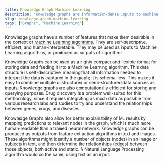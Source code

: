 ```yaml
---
title: Knowledge Graph Machine Learning
description: "Knowledge graphs are information-dense inputs to machine learning algorithms, and can capture more human-readable outputs of algorithms."
slug: knowledge-graph-machine-learning
tags: ["Graphs", "Machine Learning"]
---
```


Knowledge graphs have a number of features that make them desirable in the context of [Machine Learning algorithms](/glossary/machine-learning). They are self-descriptive, efficient, and human-interpretable.
They may be used as inputs to Machine Learning algorithms, or produced as outputs of algorithms.

Knowledge Graphs can be used as a highly compact and flexible format for storing data and feeding it into a Machine Learning algorithm. This data structure is self-descriptive, meaning that all information needed to interpret the data is captured in the graph; it is schema-less. This makes it easy to combine multiple unstructured or semi-structured data sources as inputs. Knowledge graphs are also computationally efficient for storing and querying purposes. Drug discovery is a problem well-suited for this methodology, since it requires integrating as much data as possible from various research labs and studies to try and understand the relationships between genes, drugs, and diseases.

Knowledge Graphs also allow for better explainability of ML results by mapping predictions to relevant nodes in the graph, which is much more human-readable than a trained neural network. Knowledge graphs can be produced as outputs from feature extraction algorithms in text and images. These algorithms might identify a number of objects (nodes) in an image or subjects in text, and then determine the relationships (edges) between those objects, both active and static. A Natural Language Processing algorithm would do the same, using text as an input.
